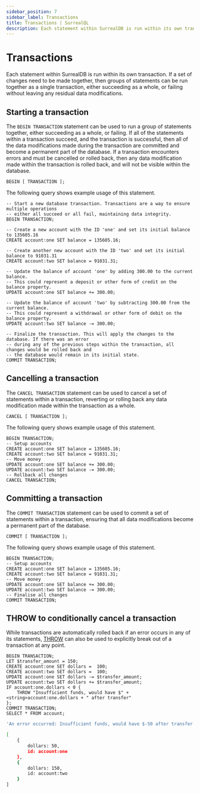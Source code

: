 ```yaml
---
sidebar_position: 7
sidebar_label: Transactions
title: Transactions | SurrealQL
description: Each statement within SurrealDB is run within its own transaction, or within client defined transactions.
---
```


# Transactions

Each statement within SurrealDB is run within its own transaction. If a set of changes need to be made together, then groups of statements can be run together as a single transaction, either succeeding as a whole, or failing without leaving any residual data modifications.

## Starting a transaction

The `BEGIN TRANSACTION` statement can be used to run a group of statements together, either succeeding as a whole, or failing. If all of the statements within a transaction succeed, and the transaction is successful, then all of the data modifications made during the transaction are committed and become a permanent part of the database. If a transaction encounters errors and must be cancelled or rolled back, then any data modification made within the transaction is rolled back, and will not be visible within the database.

```surql title="Starting a transaction"
BEGIN [ TRANSACTION ];
```

The following query shows example usage of this statement.

```surql title="Example usage of BEGIN TRANSACTION"
-- Start a new database transaction. Transactions are a way to ensure multiple operations
-- either all succeed or all fail, maintaining data integrity.
BEGIN TRANSACTION;

-- Create a new account with the ID 'one' and set its initial balance to 135605.16
CREATE account:one SET balance = 135605.16;

-- Create another new account with the ID 'two' and set its initial balance to 91031.31
CREATE account:two SET balance = 91031.31;

-- Update the balance of account 'one' by adding 300.00 to the current balance.
-- This could represent a deposit or other form of credit on the balance property.
UPDATE account:one SET balance += 300.00;

-- Update the balance of account 'two' by subtracting 300.00 from the current balance.
-- This could represent a withdrawal or other form of debit on the balance property.
UPDATE account:two SET balance -= 300.00;

-- Finalize the transaction. This will apply the changes to the database. If there was an error
-- during any of the previous steps within the transaction, all changes would be rolled back and
-- the database would remain in its initial state.
COMMIT TRANSACTION;
```

## Cancelling a transaction

The `CANCEL TRANSACTION` statement can be used to cancel a set of statements within a transaction, reverting or rolling back any data modification made within the transaction as a whole.

```surql title="Cancelling a transaction"
CANCEL [ TRANSACTION ];
```

The following query shows example usage of this statement.

```surql title="Example usage of CANCEL TRANSACTION"
BEGIN TRANSACTION;
-- Setup accounts
CREATE account:one SET balance = 135605.16;
CREATE account:two SET balance = 91031.31;
-- Move money
UPDATE account:one SET balance += 300.00;
UPDATE account:two SET balance -= 300.00;
-- Rollback all changes
CANCEL TRANSACTION;
```

## Committing a transaction
The `COMMIT TRANSACTION` statement can be used to commit a set of statements within a transaction, ensuring that all data modifications become a permanent part of the database.

```surql title="Committing a transaction"
COMMIT [ TRANSACTION ];
```
The following query shows example usage of this statement.

```surql title="Example usage of COMMIT TRANSACTION"
BEGIN TRANSACTION;
-- Setup accounts
CREATE account:one SET balance = 135605.16;
CREATE account:two SET balance = 91031.31;
-- Move money
UPDATE account:one SET balance += 300.00;
UPDATE account:two SET balance -= 300.00;
-- Finalise all changes
COMMIT TRANSACTION;
```

## THROW to conditionally cancel a transaction

While transactions are automatically rolled back if an error occurs in any of its statements, [THROW](/docs/surrealdb/1.x/surrealql/statements/throw) can also be used to explicitly break out of a transaction at any point.

```surql
BEGIN TRANSACTION;
LET $transfer_amount = 150;
CREATE account:one SET dollars =  100;
CREATE account:two SET dollars =  100;
UPDATE account:one SET dollars -= $transfer_amount;
UPDATE account:two SET dollars += $transfer_amount;
IF account:one.dollars < 0 {
    THROW "Insufficient funds, would have $" + <string>account:one.dollars + " after transfer"
};
COMMIT TRANSACTION;
SELECT * FROM account;
```

```bash title="Output when $transfer_amount set to 150"
'An error occurred: Insufficient funds, would have $-50 after transfer'
```

```bash title="Output when $transfer_amount set to 50"
[
	{
		dollars: 50,
		id: account:one
	},
	{
		dollars: 150,
		id: account:two
	}
]
```

